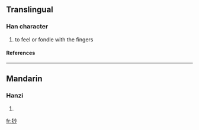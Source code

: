 ==Translingual==
===Han character===
{{Han char|rn=64|rad=手|as=07|sn=10|four=|canj=手水火竹 (QEFH)}}
# to feel or fondle with the fingers
====References====
{{Han ref|kx=0431.300|dkj=12095|dj=0781.010|hdz=31887.090|uh=6331|ud=25393}}
----
==Mandarin==
===Hanzi===
{{cmn-hanzi|pin=[[suō]] (suo1)|wg=so<sup>1</sup>}}
# {{defn|Mandarin}}

[[fr:挱]]
